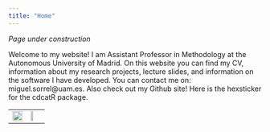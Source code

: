 ```yaml
---
title: "Home"
---
```


*Page under construction*

Welcome to my website!  I am Assistant Professor in Methodology at the Autonomous University of Madrid. On this website you can find my CV, information about my research projects, lecture slides, and information on the software I have developed. You can contact me on: miguel.sorrel@uam.es. Also check out my Github site! Here is the hexsticker for the cdcatR package.

<center>

|   |   |
|---|---|
| ![](cdcatR.jpg){width=100%}| ![](me.jpg){width=50%} |

</center>


